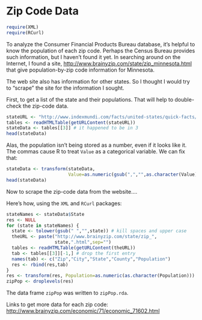 Zip Code Data
===============

```r
require(XML)
require(RCurl)
``` 

To analyze the Consumer Financial Products Bureau database, it's helpful to know the population of each zip code.  Perhaps the Census Bureau provides such information, but I haven't found it yet.  In searching around on the Internet, I found a site, <http://www.brainyzip.com/state/zip_minnesota.html> that give population-by-zip code information for Minnesota.  

The web site also has information for other states.  So I thought I would try to "scrape" the site for the information I sought.

First, to get a list of the state and their populations.  That will help to double-check the zip-code data.
```r
stateURL <- "http://www.indexmundi.com/facts/united-states/quick-facts/all-states/population"
tables <- readHTMLTable(getURLContent(stateURL))
stateData <- tables[[3]] # it happened to be in 3
head(stateData)
```

Alas, the population isn't being stored as a number, even if it looks like it.  The commas cause R to treat `Value` as a categorical variable.  We can fix that:
```r
stateData <- transform(stateData,
                       Value=as.numeric(gsub(",","",as.character(Value))))
head(stateData)
```

Now to scrape the zip-code data from the website....


Here's how, using the `XML` and `RCurl` packages:
```r
stateNames <- stateData$State
res <- NULL
for (state in stateNames) {
  state <- tolower(gsub(" ","",state)) # kill spaces and upper case
  theURL <- paste("http://www.brainyzip.com/state/zip_",
                  state,".html",sep="")
  tables <- readHTMLTable(getURLContent(theURL))
  tab <- tables[[3]][-1,] # drop the first entry
  names(tab) <- c("Zip","City","State","County","Population")
  res <- rbind(res,tab)
}
res <- transform(res, Population=as.numeric(as.character(Population)))
zipPop <- droplevels(res)
```
The data frame `zipPop` was written to `zipPop.rda`.

Links to get more data for each zip code: <http://www.brainyzip.com/economic/71/economic_71602.html>
